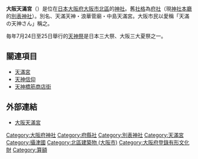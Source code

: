 {{日本神社
| name = 大阪天滿宮
| img = File:Osaka Temmangu haiden.jpeg
| img_capt = 拜殿
| image_width = 250px
| nihongo = 大阪天満宮
| hiragana = おおさかてんまんぐう
| romaji = Ōsaka Tenmangū
| location = [[大阪府|大阪府]][[大阪市|大阪市]][[北區_(大阪市)|北區]]天神橋二丁目1番8號
| god = [[菅原道真|菅原道真]]公
| type = [[府社|府社]]・[[別表神社|別表神社]]
| struct = [[權現造|權現造]]
| title = [[神佛靈場巡拜之道|神佛靈場巡拜之道]]50番（大阪9番）
| open_year = [[天曆_(村上天皇)|天曆]]3年（949年）
| cere_date = 
|}}

'''大阪天滿宮'''（{{lang|ja|おおさかてんまんぐう}}）是位在[[日本|日本]][[大阪府|大阪府]][[大阪市|大阪市]][[北區_(大阪市)|北區]]的[[神社|神社]]。舊[[社格|社格]]為[[府社|府社]]（現[[神社本廳|神社本廳]]的[[別表神社|別表神社]]）。別名、天滿天神・浪華菅廟・中島天滿宮。大阪市民以愛稱「天滿の天神さん」稱之。

毎年7月24日至25日舉行的[[天神祭|天神祭]]是日本三大祭、大阪三大夏祭之一。

== 關連項目 ==
* [[天滿宮|天滿宮]]
* [[天神信仰|天神信仰]]
* [[天神橋筋商店街|天神橋筋商店街]]

== 外部連結 ==
{{Commons+cat|Ōsaka_Tenman-gū|大阪天滿宮|Ōsaka_Tenman-gū}}
* [http://www.tenjinsan.com/ 大阪天滿宮] {{Wayback|url=http://www.tenjinsan.com/ |date=20201018014724 }}

{{coord|34|41|45.69|N|135|30|45.43|E|region:JP-27_scale:10000_type:shrine|display=title|name=大阪天滿宮}}

{{DEFAULTSORT:Osaka Temmangu}}
[[Category:大阪府神社|Category:大阪府神社]]
[[Category:府縣社|Category:府縣社]]
[[Category:別表神社|Category:別表神社]]
[[Category:天滿宮|Category:天滿宮]]

[[Category:攝津國|Category:攝津國]]
[[Category:北區建築物_(大阪市)|Category:北區建築物 (大阪市)]]
[[Category:大阪府登錄有形文化財|Category:大阪府登錄有形文化財]]
[[Category:算額|Category:算額]]